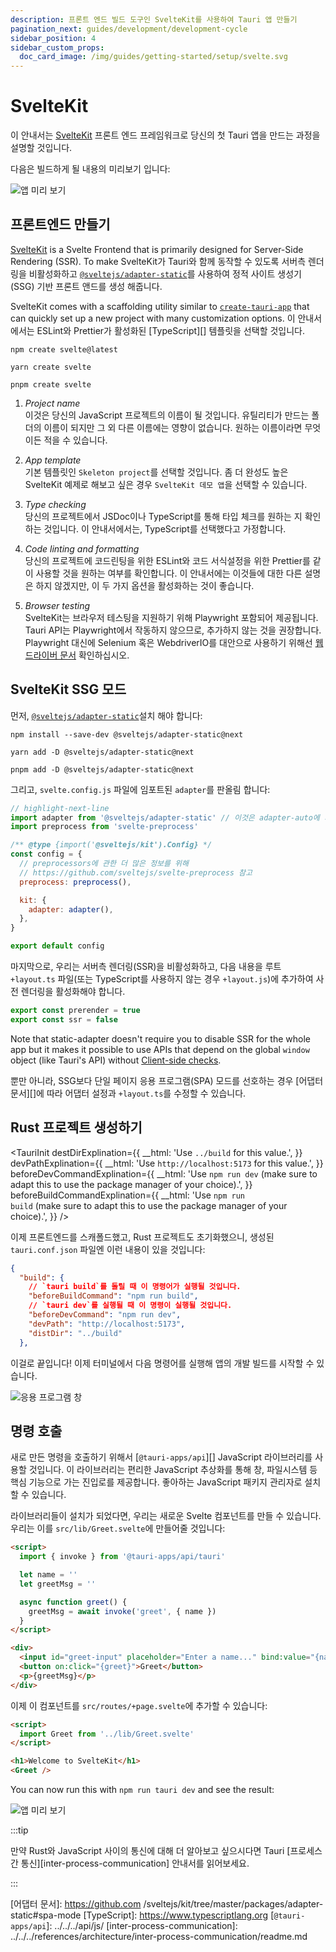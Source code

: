 ```yaml
---
description: 프론트 엔드 빌드 도구인 SvelteKit를 사용하여 Tauri 앱 만들기
pagination_next: guides/development/development-cycle
sidebar_position: 4
sidebar_custom_props:
  doc_card_image: /img/guides/getting-started/setup/svelte.svg
---
```



# SvelteKit

이 안내서는 [SvelteKit][] 프론트 엔드 프레임워크로 당신의 첫 Tauri 앱을 만드는 과정을 설명할 것입니다.

<Intro />

다음은 빌드하게 될 내용의 미리보기 입니다:

![앱 미리 보기](/img/guides/getting-started/setup/sveltekit/result.png)

## 프론트엔드 만들기

[SvelteKit][] is a Svelte Frontend that is primarily designed for Server-Side Rendering (SSR). To make SvelteKit가 Tauri와 함께 동작할 수 있도록 서버측 렌더링을 비활성화하고 [`@sveltejs/adapter-static`][]를 사용하여 정적 사이트 생성기(SSG) 기반 프론트 앤드를 생성 해줍니다.

SvelteKit comes with a scaffolding utility similar to [`create-tauri-app`][] that can quickly set up a new project with many customization options. 이 안내서에서는 ESLint와 Prettier가 활성화된 [TypeScript][] 템플릿을 선택할 것입니다.

<Tabs groupId="package-manager">
  <TabItem value="npm">

```shell
npm create svelte@latest
```

  </TabItem>

  <TabItem value="Yarn">

```shell
yarn create svelte
```

  </TabItem>

  <TabItem value="pnpm">

```shell
pnpm create svelte
```

  </TabItem>
</Tabs>

1. _Project name_  
   이것은 당신의 JavaScript 프로젝트의 이름이 될 것입니다. 유틸리티가 만드는 폴더의 이름이 되지만 그 외 다른 이름에는 영향이 없습니다. 원하는 이름이라면 무엇이든 적을 수 있습니다.

2. _App template_  
   기본 템플릿인 `Skeleton project`를 선택할 것입니다. 좀 더 완성도 높은 SvelteKit 예제로 해보고 싶은 경우 `SvelteKit 데모 앱`을 선택할 수 있습니다.

3. _Type checking_  
   당신의 프로젝트에서 JSDoc이나 TypeScript를 통해 타입 체크를 원하는 지 확인하는 것입니다. 이 안내서에서는, TypeScript를 선택했다고 가정합니다.

4. _Code linting and formatting_  
   당신의 프로젝트에 코드린팅을 위한 ESLint와 코드 서식설정을  위한 Prettier를 같이 사용할 것을 원하는 여부를 확인합니다. 이 안내서에는 이것들에 대한 다른 설명은 하지 않겠지만, 이 두 가지 옵션을 활성화하는 것이 좋습니다.

5. _Browser testing_  
   SvelteKit는 브라우저 테스팅을 지원하기 위해 Playwright 포함되어 제공됩니다. Tauri API는 Playwright에서 작동하지 않으므로, 추가하지 않는 것을 권장합니다. Playwright 대신에 Selenium 혹은 WebdriverIO를 대안으로 사용하기 위해선 [웹드라이버 문서][] 확인하십시오.

## SvelteKit SSG 모드

<!-- TODO: section intro -->

먼저, [`@sveltejs/adapter-static`][]설치 해야 합니다:

<Tabs groupId="package-manager">
  <TabItem value="npm">

```shell
npm install --save-dev @sveltejs/adapter-static@next
```

  </TabItem>

  <TabItem value="Yarn">

```shell
yarn add -D @sveltejs/adapter-static@next
```

  </TabItem>

  <TabItem value="pnpm">

```shell
pnpm add -D @sveltejs/adapter-static@next
```

  </TabItem>
</Tabs>

그리고, `svelte.config.js` 파일에 임포트된 `adapter`를 판올림 합니다:

```javascript title=svelte.config.js
// highlight-next-line
import adapter from '@sveltejs/adapter-static' // 이것은 adapter-auto에 의해 변경됨
import preprocess from 'svelte-preprocess'

/** @type {import('@sveltejs/kit').Config} */
const config = {
  // preprocessors에 관한 더 많은 정보를 위해 
  // https://github.com/sveltejs/svelte-preprocess 참고
  preprocess: preprocess(),

  kit: {
    adapter: adapter(),
  },
}

export default config
```

마지막으로, 우리는 서버측 렌더링(SSR)을 비활성화하고, 다음 내용을 루트 `+layout.ts` 파일(또는 TypeScript를 사용하지 않는 경우 `+layout.js`)에 추가하여 사전 렌더링을 활성화해야 합니다.

```typescript title=src/routes/+layout.ts
export const prerender = true
export const ssr = false
```

Note that static-adapter doesn't require you to disable SSR for the whole app but it makes it possible to use APIs that depend on the global `window` object (like Tauri's API) without [Client-side checks][].

뿐만 아니라, SSG보다 단일 페이지 응용 프로그램(SPA) 모드를 선호하는 경우 [어댑터 문서][]에 따라 어댑터 설정과 `+layout.ts`를 수정할 수 있습니다.

## Rust 프로젝트 생성하기

<TauriInit destDirExplination={{ __html: 'Use <code>../build</code> for this value.', }} devPathExplination={{ __html: 'Use <code>http://localhost:5173</code> for this value.', }} beforeDevCommandExplination={{ __html: 'Use <code>npm run dev</code> (make sure to adapt this to use the package manager of your choice).', }} beforeBuildCommandExplination={{ __html: 'Use <code>npm run build</code> (make sure to adapt this to use the package manager of your choice).', }} />

이제 프론트엔드를 스캐폴드했고, Rust 프로젝트도 초기화했으니, 생성된 `tauri.conf.json` 파일엔 이런 내용이 있을 것입니다:

```json title=src-tauri/tauri.conf.json
{
  "build": {
    // `tauri build`를 돌릴 때 이 명령어가 실행될 것입니다.
    "beforeBuildCommand": "npm run build",
    // `tauri dev`를 실행될 때 이 명령이 실행될 것입니다.
    "beforeDevCommand": "npm run dev",
    "devPath": "http://localhost:5173",
    "distDir": "../build"
  },
```

이걸로 끝입니다! 이제 터미널에서 다음 명령어를 실행해 앱의 개발 빌드를 시작할 수 있습니다.

<Command name="dev" />

![응용 프로그램 창](/img/guides/getting-started/setup/sveltekit/init.png)

## 명령 호출

<Commands />

새로 만든 명령을 호출하기 위해서 [`@tauri-apps/api`][] JavaScript 라이브러리를 사용할 것입니다. 이 라이브러리는 편리한 JavaScript 추상화를 통해 창, 파일시스템 등 핵심 기능으로 가는 진입로를 제공합니다. 좋아하는 JavaScript 패키지 관리자로 설치할 수 있습니다.

<InstallTauriApi />

라이브러리들이 설치가 되었다면, 우리는 새로운 Svelte 컴포넌트를 만들 수 있습니다. 우리는 이를 `src/lib/Greet.svelte`에 만들어줄 것입니다:

```html title=src/lib/Greet.svelte
<script>
  import { invoke } from '@tauri-apps/api/tauri'

  let name = ''
  let greetMsg = ''

  async function greet() {
    greetMsg = await invoke('greet', { name })
  }
</script>

<div>
  <input id="greet-input" placeholder="Enter a name..." bind:value="{name}" />
  <button on:click="{greet}">Greet</button>
  <p>{greetMsg}</p>
</div>
```

이제 이 컴포넌트를 `src/routes/+page.svelte`에 추가할 수 있습니다:

```html title=src/routes/+page.svelte
<script>
  import Greet from '../lib/Greet.svelte'
</script>

<h1>Welcome to SvelteKit</h1>
<Greet />
```

You can now run this with `npm run tauri dev` and see the result:

![앱 미리 보기](/img/guides/getting-started/setup/sveltekit/result.png)

:::tip

만약 Rust와 JavaScript 사이의 통신에 대해 더 알아보고 싶으시다면 Tauri [프로세스 간 통신][inter-process-communication] 안내서를 읽어보세요.

:::

[SvelteKit]: https://kit.svelte.dev
[`@sveltejs/adapter-static`]: https://github.com/sveltejs/kit/tree/master/packages/adapter-static
[`create-tauri-app`]: https://github.com/tauri-apps/create-tauri-app
[웹드라이버 문서]: ../../testing/webdriver/introduction.md
[Client-side checks]: https://kit.svelte.dev/faq#integrations-how-do-i-use-a-client-side-only-library-that-depends-on-document-or-window
[어댑터 문서]: https://github.com /sveltejs/kit/tree/master/packages/adapter-static#spa-mode
[TypeScript]: https://www.typescriptlang.org
[`@tauri-apps/api`]: ../../../api/js/
[inter-process-communication]: ../../../references/architecture/inter-process-communication/readme.md
